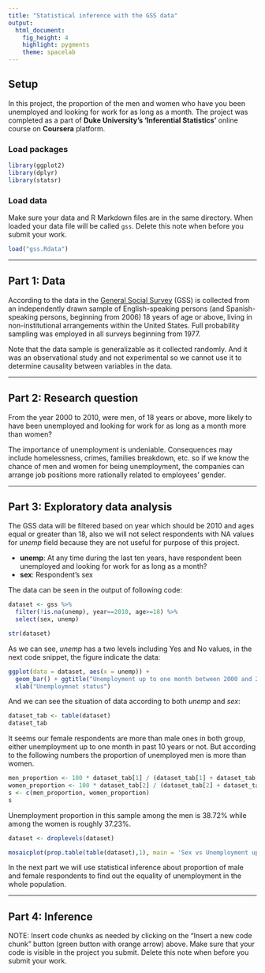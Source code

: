 ```yaml
---
title: "Statistical inference with the GSS data"
output: 
  html_document: 
    fig_height: 4
    highlight: pygments
    theme: spacelab
---
```


## Setup
In this project, the proportion of the men and women who have you been unemployed and looking for work for as long as a month.
The project was completed as a part of **Duke University’s ‘Inferential Statistics’** online course on **Coursera** platform.

### Load packages

```r
library(ggplot2)
library(dplyr)
library(statsr)
```

### Load data

Make sure your data and R Markdown files are in the same directory. When loaded
your data file will be called `gss`. Delete this note when before you submit 
your work. 


```r
load("gss.Rdata")
```


* * *

## Part 1: Data
According to the data in the [General Social Survey](https://gss.norc.org/Get-Documentation) (GSS) is collected from an independently drawn sample of English-speaking persons (and Spanish-speaking persons, beginning from 2006) 18 years of age or above, living in non-institutional arrangements within the United States. Full probability sampling was employed in all surveys beginning from 1977.

Note that the data sample is generalizable as it collected randomly. And it was an observational 
study and not experimental so we cannot use it to determine causality between variables in the data. 

* * *

## Part 2: Research question
From the year 2000 to 2010, were men, of 18 years or above, more likely to have been unemployed and looking for work for as long as a month more than women?


The importance of unemployment is undeniable. Consequences may include homelessness,
crimes, families breakdown, etc. so if we know the chance of men and women for being unemployment,
the companies can arrange job positions more rationally related to employees' gender.

* * *

## Part 3: Exploratory data analysis
The GSS data will be filtered based on year which should be 2010 and ages equal
or greater than 18, also we will not select respondents with NA values for *unemp* field because they are not useful for purpose of this project.
  
* **unemp**: At any time during the last ten years, have respondent been unemployed and looking for work for as long as a month?
* **sex**: Respondent's sex

The data can be seen in the output of following code:
```r
dataset <- gss %>%
  filter(!is.na(unemp), year==2010, age>=18) %>%
  select(sex, unemp)

str(dataset)
```
As we can see, *unemp* has a two levels including Yes and No values, in the next code snippet,
the figure indicate the data:
```r
ggplot(data = dataset, aes(x = unemp)) + 
  geom_bar() + ggtitle("Unemployment up to one month between 2000 and 2010") + 
  xlab("Unemploymnet status")
```
And we can see the situation of data according to both *unemp* and *sex*:
```r
dataset_tab <- table(dataset)
dataset_tab
```
It seems our female respondents are more than male ones in both group, either
unemployment up to one month in past 10 years or not.
But according to the following numbers the proportion of unemployed men is more than women.
```r
men_proportion <- 100 * dataset_tab[1] / (dataset_tab[1] + dataset_tab[3])
women_proportion <- 100 * dataset_tab[2] / (dataset_tab[2] + dataset_tab[4])
s <- c(men_proportion, women_proportion)
s
```
Unemployment proportion in this sample among the men is 38.72% while among the women is roughly 37.23%.

```r
dataset <- droplevels(dataset)

mosaicplot(prop.table(table(dataset),1), main = 'Sex vs Unemployment up to one month')
```

In the next part we will use statistical inference about proportion of male and female respondents
to find out the equality of unemployment in the whole population.

* * *

## Part 4: Inference

NOTE: Insert code chunks as needed by clicking on the "Insert a new code chunk" 
button (green button with orange arrow) above. Make sure that your code is visible
in the project you submit. Delete this note when before you submit your work.